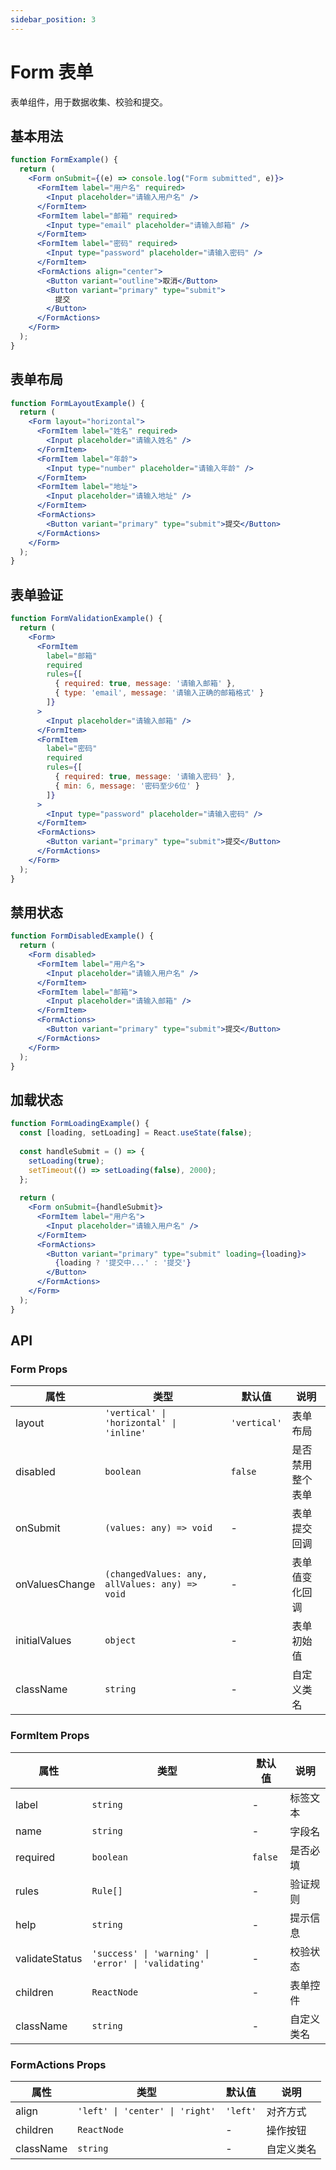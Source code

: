 ```yaml
---
sidebar_position: 3
---
```


# Form 表单

表单组件，用于数据收集、校验和提交。

## 基本用法

```jsx live
function FormExample() {
  return (
    <Form onSubmit={(e) => console.log("Form submitted", e)}>
      <FormItem label="用户名" required>
        <Input placeholder="请输入用户名" />
      </FormItem>
      <FormItem label="邮箱" required>
        <Input type="email" placeholder="请输入邮箱" />
      </FormItem>
      <FormItem label="密码" required>
        <Input type="password" placeholder="请输入密码" />
      </FormItem>
      <FormActions align="center">
        <Button variant="outline">取消</Button>
        <Button variant="primary" type="submit">
          提交
        </Button>
      </FormActions>
    </Form>
  );
}
```

## 表单布局

```jsx live
function FormLayoutExample() {
  return (
    <Form layout="horizontal">
      <FormItem label="姓名" required>
        <Input placeholder="请输入姓名" />
      </FormItem>
      <FormItem label="年龄">
        <Input type="number" placeholder="请输入年龄" />
      </FormItem>
      <FormItem label="地址">
        <Input placeholder="请输入地址" />
      </FormItem>
      <FormActions>
        <Button variant="primary" type="submit">提交</Button>
      </FormActions>
    </Form>
  );
}
```

## 表单验证

```jsx live
function FormValidationExample() {
  return (
    <Form>
      <FormItem 
        label="邮箱" 
        required 
        rules={[
          { required: true, message: '请输入邮箱' },
          { type: 'email', message: '请输入正确的邮箱格式' }
        ]}
      >
        <Input placeholder="请输入邮箱" />
      </FormItem>
      <FormItem 
        label="密码" 
        required
        rules={[
          { required: true, message: '请输入密码' },
          { min: 6, message: '密码至少6位' }
        ]}
      >
        <Input type="password" placeholder="请输入密码" />
      </FormItem>
      <FormActions>
        <Button variant="primary" type="submit">提交</Button>
      </FormActions>
    </Form>
  );
}
```

## 禁用状态

```jsx live
function FormDisabledExample() {
  return (
    <Form disabled>
      <FormItem label="用户名">
        <Input placeholder="请输入用户名" />
      </FormItem>
      <FormItem label="邮箱">
        <Input placeholder="请输入邮箱" />
      </FormItem>
      <FormActions>
        <Button variant="primary" type="submit">提交</Button>
      </FormActions>
    </Form>
  );
}
```


## 加载状态

```jsx live
function FormLoadingExample() {
  const [loading, setLoading] = React.useState(false);
  
  const handleSubmit = () => {
    setLoading(true);
    setTimeout(() => setLoading(false), 2000);
  };
  
  return (
    <Form onSubmit={handleSubmit}>
      <FormItem label="用户名">
        <Input placeholder="请输入用户名" />
      </FormItem>
      <FormActions>
        <Button variant="primary" type="submit" loading={loading}>
          {loading ? '提交中...' : '提交'}
        </Button>
      </FormActions>
    </Form>
  );
}
```

## API

### Form Props

| 属性 | 类型 | 默认值 | 说明 |
| --- | --- | --- | --- |
| layout | `'vertical' \| 'horizontal' \| 'inline'` | `'vertical'` | 表单布局 |
| disabled | `boolean` | `false` | 是否禁用整个表单 |
| onSubmit | `(values: any) => void` | - | 表单提交回调 |
| onValuesChange | `(changedValues: any, allValues: any) => void` | - | 表单值变化回调 |
| initialValues | `object` | - | 表单初始值 |
| className | `string` | - | 自定义类名 |

### FormItem Props

| 属性 | 类型 | 默认值 | 说明 |
| --- | --- | --- | --- |
| label | `string` | - | 标签文本 |
| name | `string` | - | 字段名 |
| required | `boolean` | `false` | 是否必填 |
| rules | `Rule[]` | - | 验证规则 |
| help | `string` | - | 提示信息 |
| validateStatus | `'success' \| 'warning' \| 'error' \| 'validating'` | - | 校验状态 |
| children | `ReactNode` | - | 表单控件 |
| className | `string` | - | 自定义类名 |

### FormActions Props

| 属性 | 类型 | 默认值 | 说明 |
| --- | --- | --- | --- |
| align | `'left' \| 'center' \| 'right'` | `'left'` | 对齐方式 |
| children | `ReactNode` | - | 操作按钮 |
| className | `string` | - | 自定义类名 |
